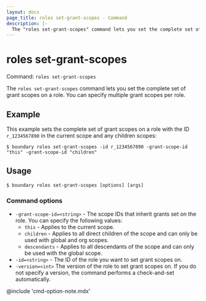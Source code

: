 ```yaml
---
layout: docs
page_title: roles set-grant-scopes - Command
description: |-
  The "roles set-grant-scopes" command lets you set the complete set of grant scopes on a role.
---
```


# roles set-grant-scopes

Command: `roles set-grant-scopes`

The `roles set-grant-scopes` command lets you set the complete set of grant scopes on a role.
You can specify multiple grant scopes per role.

## Example

This example sets the complete set of grant scopes on a role with the ID `r_1234567890` in the current scope and any children scopes:

```shell-session
$ boundary roles set-grant-scopes -id r_1234567890 -grant-scope-id "this" -grant-scope-id "children"
```

## Usage

<CodeBlockConfig hideClipboard>

```shell-session
$ boundary roles set-grant-scopes [options] [args]
```

</CodeBlockConfig>

### Command options

- `-grant-scope-id=<string>` - The scope IDs that inherit grants set on the role.
You can specify the following values:
  - `this` - Applies to the current scope.
  - `children` - Applies to all direct children of the scope and can only be used with global and org scopes.
  - `descendants` - Applies to all descendants of the scope and can only be used with the global scope.
- `-id=<string>` - The ID of the role you want to set grant scopes on.
- `-version=<int>` The version of the role to set grant scopes on.
If you do not specify a version, the command performs a check-and-set automatically.

@include 'cmd-option-note.mdx'
